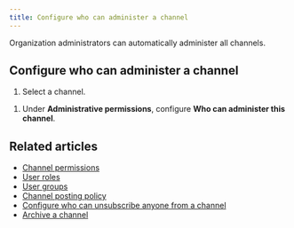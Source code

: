 ```yaml
---
title: Configure who can administer a channel
---
```



<ZulipNote>
  Organization administrators can automatically administer all channels.
</ZulipNote>

<ChannelAdminPermissions />

## Configure who can administer a channel

<FlattenedSteps>
  <NavigationSteps target="relative/channel/all" />

  1. Select a channel.

  <SelectChannelViewGeneralAdvanced />

  1. Under **Administrative permissions**, configure **Who can administer
     this channel**.

  <SaveChanges />
</FlattenedSteps>

## Related articles

* [Channel permissions](/help/channel-permissions)
* [User roles](/help/user-roles)
* [User groups](/help/user-groups)
* [Channel posting policy](/help/channel-posting-policy)
* [Configure who can unsubscribe anyone from a channel](/help/configure-who-can-unsubscribe-others)
* [Archive a channel](/help/archive-a-channel)
